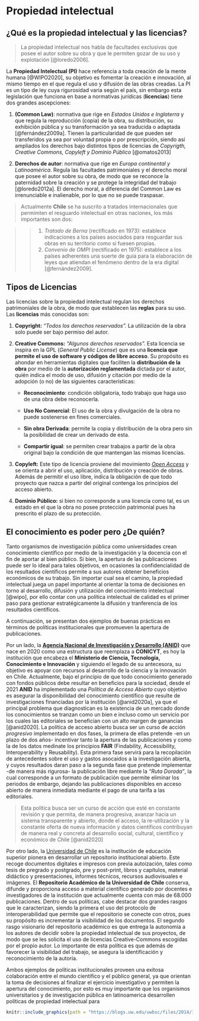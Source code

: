 # Propiedad intelectual {#propiedad}

## ¿Qué es la propiedad intelectual y las licencias?

> La propiedad intelectual nos habla de facultades exclusivas que posee el autor sobre su obra y que le permiten gozar de su uso y explotación [@loredo2006].

La **Propiedad Intelectual (PI)** hace referencia a toda creación de la mente humana [@WIPO2020], su objetivo es fomentar la creación e innovación, al mismo tiempo en el que regula el uso y difusión de las obras creadas. La PI es un tipo de ley cuya rigurosidad varia según el país, sin embargo esta legislación que funciona en base a normativas jurídicas (**licencias**) tiene dos grandes ascepciones:

1.  **(Common Law)**: normativa que rige en *Estados Unidos e Inglaterra* y que regula la reproducción (copia) de la obra, su distribución, su exhibición pública y su transformación ya sea traducida o adaptada [@fernández2009a]. Tienen la particularidad de que pueden ser transferidos ya sea por voluntad propia o por prescripción, siendo así ampliados los derechos bajo distintos tipos de licencias de *Copyrigth, Creative Commons, Copyleft y Dominio Público* [@omatos2013]

2.  **Derechos de autor**: normativa que rige en *Europa continental y Latinoamérica*. Regula las facultades patrimoniales y el derecho moral que posee el autor sobre su obra, de modo que se reconoce la paternidad sobre la creación y se protege la integridad del trabajo [@loredo2012a]. El derecho moral, a diferencia del Common Law es irrenunciable e inalienable, por lo que no se puede traspasar.

> Actualmente **Chile** se ha suscrito a tratados internacionales que permimten el resguardo intelectual en otras naciones, los más importantes son dos:

> > 1.  *Tratado de Berna* (rectificado en 1973): establece indicaciones a los países asociados para resguardar sus obras en su territorio como si fuesen propias.
> > 2.  *Convenio de OMPI* (rectificado en 1975): establece a los países adherentes una suerte de guía para la elaboración de leyes que atiendan el fenómeno dentro de la era digital [@fernández2009].

## Tipos de Licencias

Las licencias sobre la propiedad intelectual regulan los derechos patrimoniales de la obra, de modo que establecen las **reglas** para su uso. Las **licencias** más conocidas son:

1.  **Copyright:** *"Todos los derechos reservados".* La utilización de la obra solo puede ser bajo permiso del autor.

2.  **Creative Commons:** *"Algunos derechos reservados".* Esta licencia se inspira en la GPL (*General Public License*) que es una **licencia que permite el uso de software y códigos de libre acceso**. Su propósito es ahondar en herramientas digitales que faciliten la **distribución de la obra** por medio de la **autorización reglamentada** dictada por el autor, quién indica el modo de uso, difusión y citación por medio de la adopción (o no) de las siguientes características:

    -   **Reconocimiento**: condición obligatoria, todo trabajo que haga uso de una obra debe reconocerla.

    -   **Uso No Comercial**: El uso de la obra y divulgación de la obra no puede sostenerse en fines comerciales.

    -   **Sin obra Derivada**: permite la copia y distribución de la obra pero sin la posibilidad de crear un derivado de esta.

    -   **Compartir igual**: se permiten crear trabajos a partir de la obra original bajo la condición de que mantengan las mismas licencias.

3.  **Copyleft:** Este tipo de licencia proviene del movimiento [*Open Access*](https://open-access.net/en/information-on-open-access/history-of-the-open-access-movement) y se orienta a abrir el uso, aplicación, distribución y creación de obras. Además de permitir el uso libre, indica la obligación de que todo proyecto que nazca a partir del original contenga los principios del acceso abierto.

4.  **Dominio Público:** si bien no corresponde a una licencia como tal, es un estado en el que la obra no posee protección patrimonial pues ha prescrito el plazo de su protección.

## El conocimiento es poder pero ¿De quién?

Tanto organismos de investigación pública como universidades crean conocimiento científico por medio de la investigación y la docencia con el fin de aportar al bien público. Si bien, la apertura de las publicaciones puede ser lo ideal para tales objetivos, en ocasiones la confidencialidad de los resultados científicos permite a sus autores obtener beneficios económicos de su trabajo. Sin importar cual sea el camino, la propiedad intelectual juega un papel importante al orientar la toma de decisiones en torno al desarrollo, difusión y utilización del conocimiento intelectual [@wipo], por ello contar con una política intelectual de calidad es el primer paso para gestionar estratégicamente la difusión y tranferencia de los resultados científicos. 

A continuación, se presentan dos ejemplos de buenas prácticas en términos de políticas institucionales que promueven la apertura de publicaciones.

Por un lado, la [**Agencia Nacional de Investigación y Desarrollo (ANID)**](https://www.anid.cl/) que nace en 2020 como una estructura que reemplaza a **CONICYT**, es hoy la institución que encabeza el **Ministerio de Ciencia, Tecnología, Conocimiento e Innovación** y siguiendo el legado de su antecesora, su objetivo es apoyar con recursos al desarrollo de la ciencia y la innovación en Chile. Actualmente, bajo el principio de que todo conocimiento generado con fondos públicos debe resultar en beneficios para la sociedad, desde el 2021 **ANID** ha implementado una *Política de Acceso Abierto* cuyo objetivo es asegurar la disponibilidad del conocimiento científico que resulte de investigaciones financiadas por la institución [@anid2020a], ya que el principal problema que diagnostican es la existencia de un mercado donde los conocimientos se tranzan como un bien e incluso como un servicio por los cuales las editoriales se benefician con un alto margen de ganancias [@anid2020]. La política de acceso abierto busca ser un curso de acción *progresivo* implementado en dos fases, la primera de ellas pretende -en un plazo de dos años- incentivar tanto la apertura de las publicaciones y como la de los datos medinate los principios **FAIR** (Findability, Accessibility, Interoperability y Reusability). Esta primera fase servirá para la recopilación de antecedentes sobre el uso y gastos asocaidos a la investigación abierta, y cuyos resultados daran paso a la segunda fase que pretende implementar -de manera más rigurosa- la publicación libre mediante la *"Ruta Dorada"*, la cual corresponde a un formato de publicación que permite eliminar los periodos de embargo, dejando las publicaciones disponibles en acceso abierto de manera inmediata mediante el pago de una tarifa a las editoriales.

> Esta política busca ser un curso de acción que esté en constante revisión y que permita, de manera progresiva, avanzar hacia un sistema transparente y abierto, donde el acceso, la  re-utilización  y  la  constante oferta de nueva información y datos científicos contribuyan de  manera real y concreta al desarrollo social, cultural, científico y económico de Chile [@anid2020]

Por otro lado, la [Universidad de Chile](http://repositorio.uchile.cl/) es la institución de educación superior pionera en desarrollar un repositorio institucional abierto. Este recoge documentos digitales e impresos con previa autoización, tales como tesis de pregrado y postgrado, pre y post-print, libros y capítulos, material didáctico y presentaciones, informes técnicos, recursos audiovisuales e imágenes. El **Repositorio Académico de la Universidad de Chile** conserva, difunde y proporciona acceso a material científico generado por docentes e investigadores de la institución que actualmente cuenta con más de 68.000 publicaciones. Dentro de sus políticas, cabe destacar dos grandes rasgos que le caracterizan, siendo la primera el uso del protocolo de interoperabilidad que permite que el repositorio se conecte con otros, pues su propósito es incrementar la visibilidad de los documentos. El segundo rasgo visionario del repositorio académico es que entrega la autonomía a los autores de decidir sobre la propiedad intelectual de sus proyectos, de modo que se les solicita el uso de licencias Creative-Commons escogidas por el propio autor. Lo importante de esta política es que además de favorecer la visibilidad del trabajo, se asegura la identificación y reconocimiento de la autoría.

Ambos ejemplos de políticas institucionales proveen una exitosa colaboración entre el mundo científico y el público general, ya que orientan la toma de decisiones al finalizar el ejercicio investigativo y permiten la apertura del conocimiento, por esto es muy importante que los organismos universitarios y de investigación pública en latinoamerica desarrollen políticas de propiedad intelectual para 

```r
knitr::include_graphics(path = "https://blogs.uw.edu/uwbsc/files/2014/10/BenefitsofOA_KingsleyBrown.png")
```

